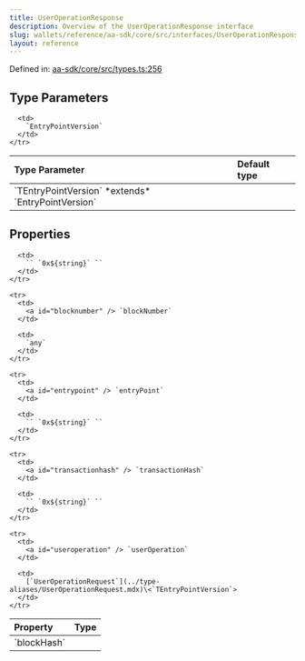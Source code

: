 ```yaml
---
title: UserOperationResponse
description: Overview of the UserOperationResponse interface
slug: wallets/reference/aa-sdk/core/src/interfaces/UserOperationResponse
layout: reference
---
```


Defined in: [aa-sdk/core/src/types.ts:256](https://github.com/alchemyplatform/aa-sdk/blob/5b9429f0f16dcd4ff822527b8de589e19e88faa7/aa-sdk/core/src/types.ts#L256)

## Type Parameters

<table>
  <thead>
    <tr>
      <th align="left">Type Parameter</th>
      <th align="left">Default type</th>
    </tr>
  </thead>

  <tbody>
    <tr>
      <td>
        `TEntryPointVersion` *extends* `EntryPointVersion`
      </td>

      <td>
        `EntryPointVersion`
      </td>
    </tr>

  </tbody>
</table>

## Properties

<table>
  <thead>
    <tr>
      <th align="left">Property</th>
      <th align="left">Type</th>
    </tr>
  </thead>

  <tbody>
    <tr>
      <td>
        <a id="blockhash" /> `blockHash`
      </td>

      <td>
        `` `0x${string}` ``
      </td>
    </tr>

    <tr>
      <td>
        <a id="blocknumber" /> `blockNumber`
      </td>

      <td>
        `any`
      </td>
    </tr>

    <tr>
      <td>
        <a id="entrypoint" /> `entryPoint`
      </td>

      <td>
        `` `0x${string}` ``
      </td>
    </tr>

    <tr>
      <td>
        <a id="transactionhash" /> `transactionHash`
      </td>

      <td>
        `` `0x${string}` ``
      </td>
    </tr>

    <tr>
      <td>
        <a id="useroperation" /> `userOperation`
      </td>

      <td>
        [`UserOperationRequest`](../type-aliases/UserOperationRequest.mdx)\<`TEntryPointVersion`>
      </td>
    </tr>

  </tbody>
</table>
